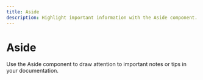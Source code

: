 ```yaml
---
title: Aside
description: Highlight important information with the Aside component.
---
```


# Aside

Use the Aside component to draw attention to important notes or tips in your documentation.
